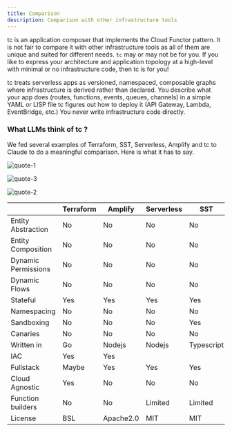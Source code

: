 ```yaml
---
title: Comparison
description: Comparison with other infrastructure tools
---
```


tc is an application composer that implements the Cloud Functor pattern. It is not fair to compare it with other infrastructure tools as all of them are unique and suited for different needs. `tc` may or may not be for you. If you like to express your architecture and application topology at a high-level with minimal or no infrastructure code, then tc is for you!

tc treats serverless apps as versioned, namespaced, composable graphs where infrastructure is derived rather than declared. You describe what your app does (routes, functions, events, queues, channels) in a simple YAML or LISP file
tc figures out how to deploy it (API Gateway, Lambda, EventBridge, etc.)
You never write infrastructure code directly.


### What LLMs think of tc ?

We fed several examples of Terraform, SST, Serverless, Amplify and tc to Claude to do a meaningful comparison. Here is what it has to say.

![quote-1](../../../assets/quote-1.png)

![quote-3](../../../assets/quote-3.png)

![quote-2](../../../assets/quote-2.png)


|                     | Terraform | Amplify   | Serverless | SST        | tc            |
|---------------------|-----------|-----------|------------|------------|---------------|
| Entity Abstraction  | No        | No        | No         | No         | Yes           |
| Entity Composition  | No        | No        | No         | No         | Yes           |
| Dynamic Permissions | No        | No        | No         | No         | Yes           |
| Dynamic Flows       | No        | No        | No         | No         | Yes           |
| Stateful            | Yes       | Yes       | Yes        | Yes        | No            |
| Namespacing         | No        | No        | No         | No         | Yes           |
| Sandboxing          | No        | No        | No         | Yes        | Yes           |
| Canaries            | No        | No        | No         | No         | Yes           |
| Written in          | Go        | Nodejs    | Nodejs     | Typescript | Rust          |
| IAC                 | Yes       | Yes       |            |            | Generated     |
| Fullstack           | Maybe     | Yes       | Yes        | Yes        | Yes           |
| Cloud Agnostic      | Yes       | No        | No         | No         | Pending       |
| Function builders   | No        | No        | Limited    | Limited    | Sophisticated |
| License             | BSL       | Apache2.0 | MIT        | MIT        | GPL-v2        |
